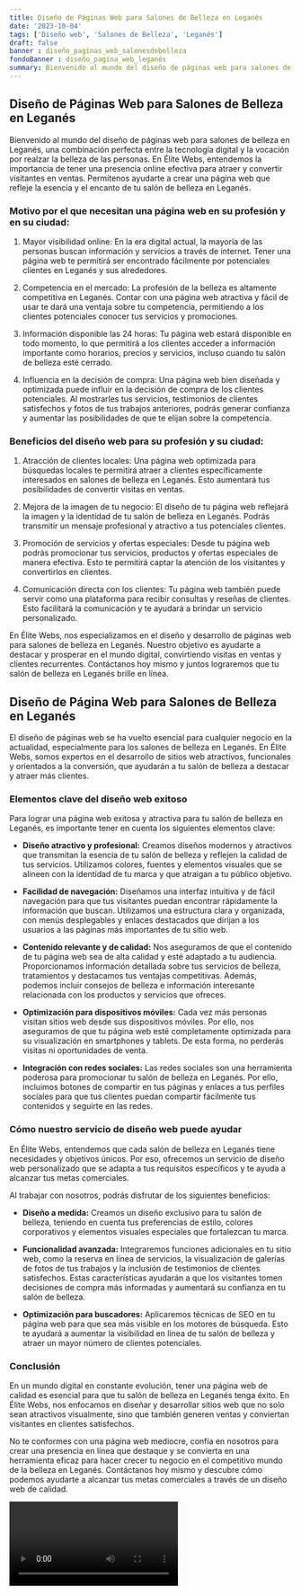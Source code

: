 ```yaml
---
title: Diseño de Páginas Web para Salones de Belleza en Leganés
date: '2023-10-04'
tags: ['Diseño web', 'Salones de Belleza', 'Leganés']
draft: false
banner : diseño_paginas_web_salonesdebelleza
fondoBanner : diseño_pagina_web_leganés
summary: Bienvenido al mundo del diseño de páginas web para salones de belleza en Leganés, una combinación perfecta entre la tecnología digital y la vocación por realzar la belleza de las personas. En Élite Webs, entendemos la importancia de tener una presencia online efectiva para atraer y convertir visitantes en ventas. Permítenos ayudarte a crear una página web que refleje la esencia y el encanto de tu salón de belleza en Leganés.
---
```


## Diseño de Páginas Web para Salones de Belleza en Leganés

Bienvenido al mundo del diseño de páginas web para salones de belleza en Leganés, una combinación perfecta entre la tecnología digital y la vocación por realzar la belleza de las personas. En Élite Webs, entendemos la importancia de tener una presencia online efectiva para atraer y convertir visitantes en ventas. Permítenos ayudarte a crear una página web que refleje la esencia y el encanto de tu salón de belleza en Leganés.

### Motivo por el que necesitan una página web en su profesión y en su ciudad:

1. Mayor visibilidad online: En la era digital actual, la mayoría de las personas buscan información y servicios a través de internet. Tener una página web te permitirá ser encontrado fácilmente por potenciales clientes en Leganés y sus alrededores.

2. Competencia en el mercado: La profesión de la belleza es altamente competitiva en Leganés. Contar con una página web atractiva y fácil de usar te dará una ventaja sobre tu competencia, permitiendo a los clientes potenciales conocer tus servicios y promociones.

3. Información disponible las 24 horas: Tu página web estará disponible en todo momento, lo que permitirá a los clientes acceder a información importante como horarios, precios y servicios, incluso cuando tu salón de belleza esté cerrado.

4. Influencia en la decisión de compra: Una página web bien diseñada y optimizada puede influir en la decisión de compra de los clientes potenciales. Al mostrarles tus servicios, testimonios de clientes satisfechos y fotos de tus trabajos anteriores, podrás generar confianza y aumentar las posibilidades de que te elijan sobre la competencia.

### Beneficios del diseño web para su profesión y su ciudad:

1. Atracción de clientes locales: Una página web optimizada para búsquedas locales te permitirá atraer a clientes específicamente interesados en salones de belleza en Leganés. Esto aumentará tus posibilidades de convertir visitas en ventas.

2. Mejora de la imagen de tu negocio: El diseño de tu página web reflejará la imagen y la identidad de tu salón de belleza en Leganés. Podrás transmitir un mensaje profesional y atractivo a tus potenciales clientes.

3. Promoción de servicios y ofertas especiales: Desde tu página web podrás promocionar tus servicios, productos y ofertas especiales de manera efectiva. Esto te permitirá captar la atención de los visitantes y convertirlos en clientes.

4. Comunicación directa con los clientes: Tu página web también puede servir como una plataforma para recibir consultas y reseñas de clientes. Esto facilitará la comunicación y te ayudará a brindar un servicio personalizado.

En Élite Webs, nos especializamos en el diseño y desarrollo de páginas web para salones de belleza en Leganés. Nuestro objetivo es ayudarte a destacar y prosperar en el mundo digital, convirtiendo visitas en ventas y clientes recurrentes. Contáctanos hoy mismo y juntos lograremos que tu salón de belleza en Leganés brille en línea.

<GifSeo />

<Cta />

## Diseño de Página Web para Salones de Belleza en Leganés

El diseño de páginas web se ha vuelto esencial para cualquier negocio en la actualidad, especialmente para los salones de belleza en Leganés. En Élite Webs, somos expertos en el desarrollo de sitios web atractivos, funcionales y orientados a la conversión, que ayudarán a tu salón de belleza a destacar y atraer más clientes.

### Elementos clave del diseño web exitoso

Para lograr una página web exitosa y atractiva para tu salón de belleza en Leganés, es importante tener en cuenta los siguientes elementos clave:

- **Diseño atractivo y profesional:** Creamos diseños modernos y atractivos que transmitan la esencia de tu salón de belleza y reflejen la calidad de tus servicios. Utilizamos colores, fuentes y elementos visuales que se alineen con la identidad de tu marca y que atraigan a tu público objetivo.

- **Facilidad de navegación:** Diseñamos una interfaz intuitiva y de fácil navegación para que tus visitantes puedan encontrar rápidamente la información que buscan. Utilizamos una estructura clara y organizada, con menús desplegables y enlaces destacados que dirijan a los usuarios a las páginas más importantes de tu sitio web.

- **Contenido relevante y de calidad:** Nos aseguramos de que el contenido de tu página web sea de alta calidad y esté adaptado a tu audiencia. Proporcionamos información detallada sobre tus servicios de belleza, tratamientos y destacamos tus ventajas competitivas. Además, podemos incluir consejos de belleza e información interesante relacionada con los productos y servicios que ofreces.

- **Optimización para dispositivos móviles:** Cada vez más personas visitan sitios web desde sus dispositivos móviles. Por ello, nos aseguramos de que tu página web esté completamente optimizada para su visualización en smartphones y tablets. De esta forma, no perderás visitas ni oportunidades de venta.

- **Integración con redes sociales:** Las redes sociales son una herramienta poderosa para promocionar tu salón de belleza en Leganés. Por ello, incluimos botones de compartir en tus páginas y enlaces a tus perfiles sociales para que tus clientes puedan compartir fácilmente tus contenidos y seguirte en las redes.

### Cómo nuestro servicio de diseño web puede ayudar

En Élite Webs, entendemos que cada salón de belleza en Leganés tiene necesidades y objetivos únicos. Por eso, ofrecemos un servicio de diseño web personalizado que se adapta a tus requisitos específicos y te ayuda a alcanzar tus metas comerciales.

Al trabajar con nosotros, podrás disfrutar de los siguientes beneficios:

- **Diseño a medida:** Creamos un diseño exclusivo para tu salón de belleza, teniendo en cuenta tus preferencias de estilo, colores corporativos y elementos visuales especiales que fortalezcan tu marca.

- **Funcionalidad avanzada:** Integraremos funciones adicionales en tu sitio web, como la reserva en línea de servicios, la visualización de galerías de fotos de tus trabajos y la inclusión de testimonios de clientes satisfechos. Estas características ayudarán a que los visitantes tomen decisiones de compra más informadas y aumentará su confianza en tu salón de belleza.

- **Optimización para buscadores:** Aplicaremos técnicas de SEO en tu página web para que sea más visible en los motores de búsqueda. Esto te ayudará a aumentar la visibilidad en línea de tu salón de belleza y atraer un mayor número de clientes potenciales.

### Conclusión

En un mundo digital en constante evolución, tener una página web de calidad es esencial para que tu salón de belleza en Leganés tenga éxito. En Élite Webs, nos enfocamos en diseñar y desarrollar sitios web que no solo sean atractivos visualmente, sino que también generen ventas y conviertan visitantes en clientes satisfechos.

No te conformes con una página web mediocre, confía en nosotros para crear una presencia en línea que destaque y se convierta en una herramienta eficaz para hacer crecer tu negocio en el competitivo mundo de la belleza en Leganés. Contáctanos hoy mismo y descubre cómo podemos ayudarte a alcanzar tus metas comerciales a través de un diseño web de calidad.

<Video />

<CtaBot job='Salones de Belleza' city='Leganés'/>

<Gmaps query='Leganés+españa+maps' />
